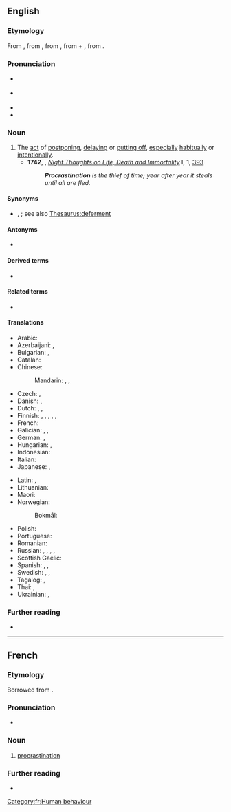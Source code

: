 ==English==

===Etymology===
From {{etyl|frm|en}} {{m|frm|procrastination}}, from {{etyl|la|en}} {{m|la|prōcrāstinātiō}}, from {{m|la|prōcrāstinō||procrastinate}}, from {{m|la|prō}} + {{m|la|crāstinus||of tomorrow}}, from {{m|la|crās||tomorrow}}.

===Pronunciation===
* {{a|RP}} {{IPA|en|/pɹəʊˌkɹæs.tɪˈneɪ.ʃən/}}
* {{a|GA}} {{IPA|en|/pɹoʊˌkɹæs.tɪˈneɪ.ʃən/|/-ʃn̩/}}
* {{audio|en|en-us-procrastination.ogg|Audio (US)}}
* {{rhymes|en|eɪʃən|s=5}}

===Noun===
{{en-noun|-|s}}

# The [[act]] of [[postpone|postponing]], [[delay]]ing or [[put off|putting off]], [[especially]] [[habitual]]ly or [[intentional]]ly.
#* '''1742''', {{w|Edward Young}}, ''[[w:Night Thoughts (poem)|Night Thoughts on Life, Death and Immortality]]'' I, 1, [http://books.google.com/books?id=rtJbAAAAMAAJ&pg=PA95&dq=procrastination+intitle:night+intitle:thoughts&lr=lang_en&as_brr=0&ei=sve2SKSzKYXKzQSanZmnCA#PPA95,M1 393]
#*: '''''Procrastination''' is the thief of time; year after year it steals until all are fled.''

====Synonyms====
* {{sense|act of postponing}} {{l|en|deferral}}, {{l|en|prolongation}}; see also [[Thesaurus:deferment]]

====Antonyms====
* {{l|en|precrastination}}

====Derived terms====
* {{l|en|procrastination is the thief of time}}

====Related terms====
* {{l|en|procrastinate}}

====Translations====
{{trans-top|act of postponing, delaying or putting off}}
* Arabic: {{t+|ar|تَأْجِيل|m}}
* Azerbaijani: {{t|az|ertələmə}}, {{t|az|yubatma}}
* Bulgarian: {{t+|bg|отла́гане|n}}, {{t+|bg|отсро́чване|n}}
* Catalan: {{t+|ca|procrastinació|f}}
* Chinese:
*: Mandarin: {{t+|cmn|耽擱|sc=Hani}}, {{t+|cmn|耽搁|tr=dāngē|sc=Hani}}, {{t+|cmn|拖延|tr=tuōyán|sc=Hani}}
* Czech: {{t|cs|odkládání|n}}, {{t+|cs|prokrastinace|f}}
* Danish: {{t|da|udsættelse|c}}, {{t|da|overspringshandling|c}}
* Dutch: {{t+|nl|uitstel|n}}, {{t+|nl|uitstelgedrag|n}}, {{t+|nl|procrastinatie|f}}
* Finnish: {{t+|fi|lykkäys}}, {{t+|fi|jahkailu}}, {{t+|fi|viivyttely}}, {{t+|fi|vitkastelu}}, {{t+|fi|aikailu}}, {{t+|fi|kuhnailu}}
* French: {{t+|fr|procrastination|f}}
* Galician: {{t+|gl|nugalla|f}}, {{t|gl|larcha|f}}, {{t+|gl|doca|f}}
* German: {{t+|de|Aufschub|m}}, {{t+|de|Prokrastination|f}}
* Hungarian: {{t|hu|halogatás}}, {{t+|hu|késlekedés}}
* Indonesian: {{t+|id|tunda|alt=penundaan}}
* Italian: {{t+|it|procrastinazione|f}}
* Japanese: {{t|ja|先延ばし|tr=さきのばし, sakinobashi|sc=Jpan}}, {{t+|ja|遅滞|tr=ちたい, chitai|sc=Jpan}}
{{trans-mid}}
* Latin: {{t|la|morōsitās|f}} {{qualifier|Mediaeval}}, {{t|la|prōcrāstinātiō|f}}
* Lithuanian: {{t|lt|atidėliojimas|m}}
* Maori: {{t|mi|tonanawetanga}}
* Norwegian:
*: Bokmål: {{t|nb|prokrastinering|m}}
* Polish: {{t+|pl|zwłoka|f}}
* Portuguese: {{t+|pt|procrastinação|f}}
* Romanian: {{t+|ro|amânare|f}}
* Russian: {{t+|ru|откла́дывание|n}}, {{t+|ru|отсро́чка|f}}, {{t+|ru|промедле́ние|n}}, {{t+|ru|проволо́чка|f}}, {{t+|ru|прокрастина́ция|f}}
* Scottish Gaelic: {{t|gd|màirnealachd|f}}
* Spanish: {{t+|es|desidia|f}}, {{t|es|dejar algo para más tarde, para mañana...}}, {{t+|es|procrastinación|f}}
* Swedish: {{t|sv|förhalning}}, {{t+|sv|förhalande}}, {{t|sv|prokrastinering}}
* Tagalog: {{t|tl|pagpapaliban}}, {{t|tl|pagpapabukas-bukas}}
* Thai: {{t+|th|การผัดวันประกันพรุ่ง}}, {{t+|th|การผัด}}
* Ukrainian: {{t|uk|прокрастина́ція|f}}, {{t|uk|відкладання на потім}}
{{trans-bottom}}

===Further reading===
* {{pedia}}

{{C|en|Time}}{{C|en|Human behaviour}}

----

==French==

===Etymology===
Borrowed from {{bor|fr|la|prōcrāstinātiō}}.

===Pronunciation===
* {{audio|fr|LL-Q150 (fra)-0x010C-procrastination.wav|Audio}}

===Noun===
{{fr-noun|f}}

# [[#English|procrastination]]

===Further reading===
* {{R:TLFi}}

[[Category:fr:Human behaviour]]